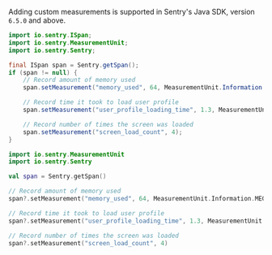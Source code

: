 Adding custom measurements is supported in Sentry's Java SDK, version `6.5.0` and above.

```java {tabTitle:Java}
import io.sentry.ISpan;
import io.sentry.MeasurementUnit;
import io.sentry.Sentry;

final ISpan span = Sentry.getSpan();
if (span != null) {
    // Record amount of memory used
    span.setMeasurement("memory_used", 64, MeasurementUnit.Information.MEGABYTE);

    // Record time it took to load user profile
    span.setMeasurement("user_profile_loading_time", 1.3, MeasurementUnit.Duration.SECOND);

    // Record number of times the screen was loaded
    span.setMeasurement("screen_load_count", 4);
}
```

```kotlin {tabTitle:Kotlin}
import io.sentry.MeasurementUnit
import io.sentry.Sentry

val span = Sentry.getSpan()

// Record amount of memory used
span?.setMeasurement("memory_used", 64, MeasurementUnit.Information.MEGABYTE)

// Record time it took to load user profile
span?.setMeasurement("user_profile_loading_time", 1.3, MeasurementUnit.Duration.SECOND)

// Record number of times the screen was loaded
span?.setMeasurement("screen_load_count", 4)
```
